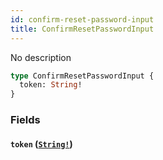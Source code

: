 ```yaml
---
id: confirm-reset-password-input
title: ConfirmResetPasswordInput
---
```


No description

```graphql
type ConfirmResetPasswordInput {
  token: String!
}
```

### Fields

#### `token` ([`String!`](/docs/graphql/scalars/string))

